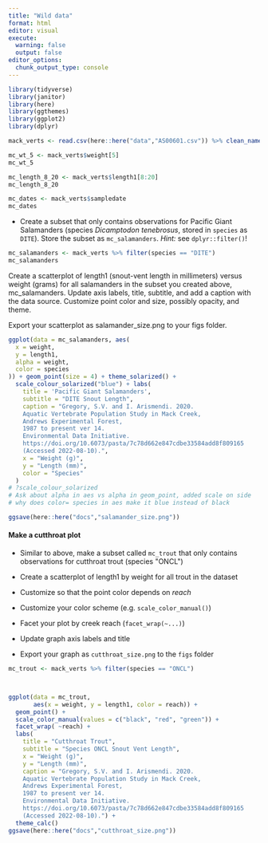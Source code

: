 ```yaml
---
title: "Wild data"
format: html
editor: visual
execute: 
  warning: false
  output: false
editor_options: 
  chunk_output_type: console
---
```


```r
library(tidyverse)
library(janitor)
library(here)
library(ggthemes)
library(ggplot2)
library(dplyr)
```

```r
mack_verts <- read.csv(here::here("data","AS00601.csv")) %>% clean_names()
```

```r
mc_wt_5 <- mack_verts$weight[5]
mc_wt_5

mc_length_8_20 <- mack_verts$length1[8:20]
mc_length_8_20

mc_dates <- mack_verts$sampledate
mc_dates

```

-   Create a subset that only contains observations for Pacific Giant Salamanders (species *Dicamptodon tenebrosus*, stored in `species` as `DITE`). Store the subset as `mc_salamanders`. *Hint:* see `dplyr::filter()`!

```r
mc_salamanders <- mack_verts %>% filter(species == "DITE")
mc_salamanders
```

Create a scatterplot of length1 (snout-vent length in millimeters) versus weight (grams) for all salamanders in the subset you created above, mc_salamanders. Update axis labels, title, subtitle, and add a caption with the data source. Customize point color and size, possibly opacity, and theme.

Export your scatterplot as salamander_size.png to your figs folder.

```r
ggplot(data = mc_salamanders, aes(
  x = weight,
  y = length1,
  alpha = weight,
  color = species
)) + geom_point(size = 4) + theme_solarized() +
  scale_colour_solarized("blue") + labs(
    title = 'Pacific Giant Salamanders',
    subtitle = "DITE Snout Length",
    caption = "Gregory, S.V. and I. Arismendi. 2020. 
    Aquatic Vertebrate Population Study in Mack Creek, 
    Andrews Experimental Forest, 
    1987 to present ver 14. 
    Environmental Data Initiative. 
    https://doi.org/10.6073/pasta/7c78d662e847cdbe33584add8f809165
    (Accessed 2022-08-10).",
    x = "Weight (g)",
    y = "Length (mm)",
    color = "Species"
  ) 
# ?scale_colour_solarized
# Ask about alpha in aes vs alpha in geom_point, added scale on side
# why does color= species in aes make it blue instead of black

```

```r
ggsave(here::here("docs","salamander_size.png"))
```

#### **Make a cutthroat plot**

-   Similar to above, make a subset called `mc_trout` that only contains observations for cutthroat trout (species \"ONCL\")

-   Create a scatterplot of length1 by weight for all trout in the dataset

-   Customize so that the point color depends on *reach*

-   Customize your color scheme (e.g. `scale_color_manual()`)

-   Facet your plot by creek reach (`facet_wrap(~...)`)

-   Update graph axis labels and title

-   Export your graph as `cutthroat_size.png` to the `figs` folder

```r
mc_trout <- mack_verts %>% filter(species == "ONCL")



ggplot(data = mc_trout,
       aes(x = weight, y = length1, color = reach)) +
  geom_point() +
  scale_color_manual(values = c("black", "red", "green")) +
  facet_wrap( ~reach) +
  labs(
    title = "Cutthroat Trout",
    subtitle = "Species ONCL Snout Vent Length",
    x = "Weight (g)",
    y = "Length (mm)",
    caption = "Gregory, S.V. and I. Arismendi. 2020.
    Aquatic Vertebrate Population Study in Mack Creek,
    Andrews Experimental Forest,
    1987 to present ver 14.
    Environmental Data Initiative.
    https://doi.org/10.6073/pasta/7c78d662e847cdbe33584add8f809165
    (Accessed 2022-08-10).") +
  theme_calc()
ggsave(here::here("docs","cutthroat_size.png"))
```
